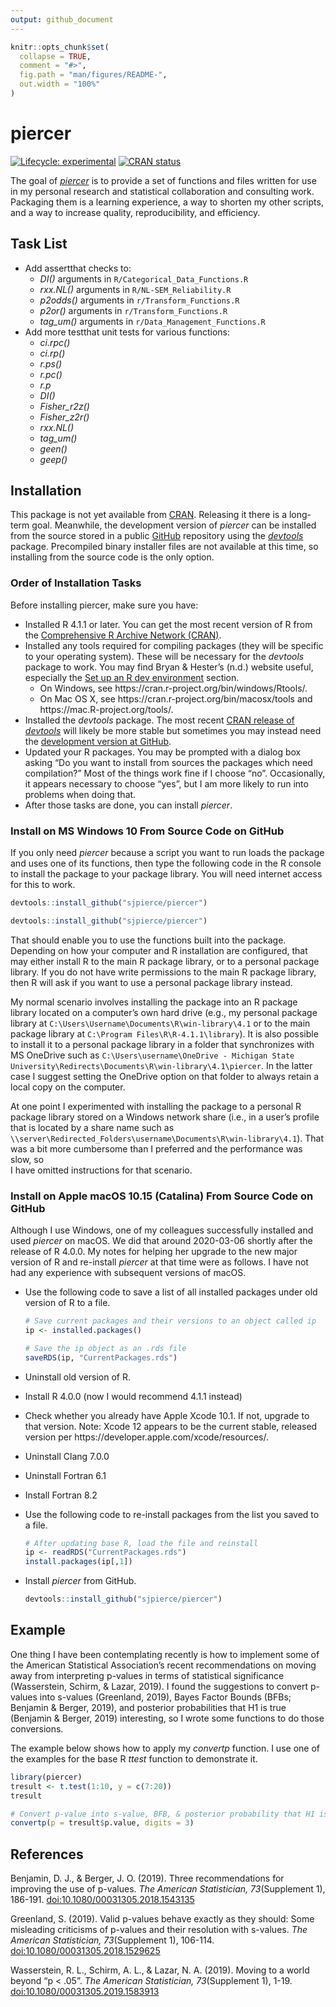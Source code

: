 ```yaml
---
output: github_document
---
```


<!-- README.md is generated from README.Rmd. Please edit that file -->

```r
knitr::opts_chunk$set(
  collapse = TRUE,
  comment = "#>",
  fig.path = "man/figures/README-",
  out.width = "100%"
)
```
# piercer

<!-- badges: start -->
[![Lifecycle: experimental](https://img.shields.io/badge/lifecycle-experimental-orange.svg)](https://www.tidyverse.org/lifecycle/#experimental)
[![CRAN status](https://www.r-pkg.org/badges/version/piercer)](https://CRAN.R-project.org/package=piercer)
<!-- badges: end -->

The goal of [*piercer*](https://github.com/sjpierce/piercer) is to provide a set 
of functions and files written for use in my personal research and statistical
collaboration and consulting work. Packaging them is a learning experience, a 
way to shorten my other scripts, and a way to increase quality, reproducibility,
and efficiency.

## Task List 
* Add assertthat checks to:
    * *DI()* arguments in `R/Categorical_Data_Functions.R`
    * *rxx.NL()* arguments in `R/NL-SEM_Reliability.R`
    * *p2odds()* arguments in `r/Transform_Functions.R`
    * *p2or()* arguments in `r/Transform_Functions.R`
    * *tag_um()* arguments in `r/Data_Management_Functions.R`
* Add more testthat unit tests for various functions:
    * *ci.rpc()* 
    * *ci.rp()*
    * *r.ps()*
    * *r.pc()*
    * *r.p*
    * *DI()*
    * *Fisher_r2z()*
    * *Fisher_z2r()*
    * *rxx.NL()*
    * *tag_um()*
    * *geen()*
    * *geep()*

## Installation
This package is not yet available from [CRAN](https://CRAN.R-project.org). 
Releasing it there is a long-term goal. Meanwhile, the development version of
*piercer* can be installed from the source stored in a public
[GitHub](https://github.com) repository using the 
[*devtools*](https://devtools.r-lib.org/) package. Precompiled binary 
installer files are not available at this time, so installing from the source
code is the only option. 

### Order of Installation Tasks
Before installing piercer, make sure you have:

* Installed R 4.1.1 or later. You can get the most recent version of R from the 
  [Comprehensive R Archive Network (CRAN)](https://cran.r-project.org/). 
* Installed any tools required for compiling packages (they will be specific
  to your operating system). These will be necessary for the *devtools* package
  to work. You may find Bryan & Hester's (n.d.) website useful, especially the 
  [Set up an R dev environment](https://rstats.wtf/set-up-an-r-dev-environment.html)
  section. 
    * On Windows, see https://cran.r-project.org/bin/windows/Rtools/. 
    * On Mac OS X, see https://cran.r-project.org/bin/macosx/tools and 
      https://mac.R-project.org/tools/. 
* Installed the *devtools* package. The most recent 
  [CRAN release of *devtools*](https://cran.r-project.org/package=devtools) 
  will likely be more stable but sometimes you may instead need the 
  [development version at GitHub](https://github.com/r-lib/devtools).
* Updated your R packages. You may be prompted with a dialog box asking "Do you 
  want to install from sources the packages which need compilation?" Most of the
  things work fine if I choose "no". Occasionally, it appears necessary to 
  choose "yes", but I am more likely to run into problems when doing that.  
* After those tasks are done, you can install *piercer*.

### Install on MS Windows 10 From Source Code on GitHub
If you only need *piercer* because a script you want to run loads the package 
and uses one of its functions, then type the following code in the R 
console to install the package to your package library. You will need internet
access for this to work.

```r
devtools::install_github("sjpierce/piercer")
```

```r
devtools::install_github("sjpierce/piercer")
```

That should enable you to use the functions built into the package. Depending on
how your computer and R installation are configured, that may either install 
R to the main R package library, or to a personal package library. If you do not
have write permissions to the main R package library, then R will ask if you 
want to use a personal package library instead. 

My normal scenario involves installing the package into an R package library 
located on a computer's own hard drive (e.g., my personal package library at 
`C:\Users\Username\Documents\R\win-library\4.1` or to the main package library 
at `C:\Program Files\R\R-4.1.1\library`). It is also possible to install it to a 
personal package library in a folder that synchronizes with MS OneDrive such as 
`C:\Users\username\OneDrive - Michigan State University\Redirects\Documents\R\win-library\4.1\piercer`. 
In the latter case I suggest setting the OneDrive option on that folder to 
always retain a local copy on the computer.

At one point I experimented with installing the package to a personal R package
library stored on a Windows network share (i.e., in a user's profile that is
located by a share name such as
`\\server\Redirected_Folders\username\Documents\R\win-library\4.1`). 
That was a bit more cumbersome than I preferred and the performance was slow, so  
I have omitted instructions for that scenario. 

### Install on Apple macOS 10.15 (Catalina) From Source Code on GitHub 
Although I use Windows, one of my colleagues successfully installed and used 
*piercer* on macOS. We did that around 2020-03-06 shortly after the release of
R 4.0.0. My notes for helping her upgrade to the new major version of R and 
re-install *piercer* at that time were as follows. I have not had any experience
with subsequent versions of macOS. 

* Use the following code to save a list of all installed packages under old
  version of R to a file. 
  ```r
  # Save current packages and their versions to an object called ip
  ip <- installed.packages()
  
  # Save the ip object as an .rds file
  saveRDS(ip, "CurrentPackages.rds")
  ```
* Uninstall old version of R. 
* Install R 4.0.0 (now I would recommend 4.1.1 instead)
* Check whether you already have Apple Xcode 10.1. If not, upgrade to that 
  version. Note: Xcode 12 appears to be the current stable, released version
  per https://developer.apple.com/xcode/resources/. 
* Uninstall Clang 7.0.0
* Uninstall Fortran 6.1
* Install Fortran 8.2
* Use the following code to re-install packages from the list you saved to a
  file.
  ```r
  # After updating base R, load the file and reinstall
  ip <- readRDS("CurrentPackages.rds")
  install.packages(ip[,1])
  ```
* Install *piercer* from GitHub.
  ```r
  devtools::install_github("sjpierce/piercer")
  ```

## Example
One thing I have been contemplating recently is how to implement some of the 
American Statistical Association's recent recommendations on moving away from 
interpreting p-values in terms of statistical significance (Wasserstein, Schirm,
& Lazar, 2019). I found the suggestions to convert p-values into s-values
(Greenland, 2019), Bayes Factor Bounds (BFBs; Benjamin & Berger, 2019), and 
posterior probabilities that H1 is true (Benjamin & Berger, 2019) interesting, 
so I wrote some functions to do those conversions. 

The example below shows how to apply my *convertp* function. I use one of the 
examples for the base R *ttest* function to demonstrate it. 

```r
library(piercer)
tresult <- t.test(1:10, y = c(7:20))
tresult

# Convert p-value into s-value, BFB, & posterior probability that H1 is true. 
convertp(p = tresult$p.value, digits = 3)
```

## References
Benjamin, D. J., & Berger, J. O. (2019). Three recommendations for improving the
use of p-values. *The American Statistician, 73*(Supplement 1), 186-191. 
[doi:10.1080/00031305.2018.1543135](https://doi.org/10.1080/00031305.2018.1543135)

Greenland, S. (2019). Valid p-values behave exactly as they should: Some 
misleading criticisms of p-values and their resolution with s-values. 
*The American Statistician, 73*(Supplement 1), 106-114.
[doi:10.1080/00031305.2018.1529625](https://doi.org/10.1080/00031305.2018.1529625)

Wasserstein, R. L., Schirm, A. L., & Lazar, N. A. (2019). Moving to a world
beyond "p < .05". *The American Statistician, 73*(Supplement 1), 1-19. 
[doi:10.1080/00031305.2019.1583913](https://doi.org/10.1080/00031305.2019.1583913)
